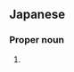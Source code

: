 ==Japanese==
{{ja-kanjitab|睦|美}}

===Proper noun===
{{ja-pos|proper|むつみ}}

# {{given name|female|lang=ja|sort=むつみ}}